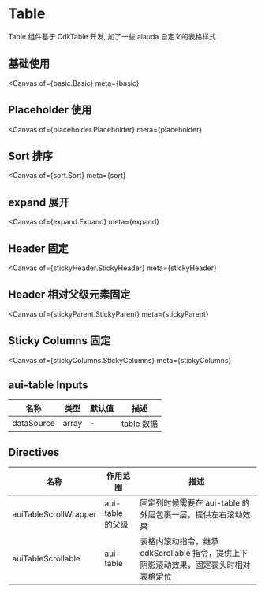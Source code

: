 

<Meta title="Example/Table" />

# Table

Table 组件基于 CdkTable 开发, 加了一些 alauda 自定义的表格样式

## 基础使用

<Canvas
  of={basic.Basic}
  meta={basic}
></Canvas>

## Placeholder 使用

<Canvas
  of={placeholder.Placeholder}
  meta={placeholder}
></Canvas>

## Sort 排序

<Canvas
  of={sort.Sort}
  meta={sort}
></Canvas>

## expand 展开

<Canvas
  of={expand.Expand}
  meta={expand}
></Canvas>

## Header 固定

<Canvas
  of={stickyHeader.StickyHeader}
  meta={stickyHeader}
></Canvas>

## Header 相对父级元素固定

<Canvas
  of={stickyParent.StickyParent}
  meta={stickyParent}
></Canvas>

## Sticky Columns 固定

<Canvas
  of={stickyColumns.StickyColumns}
  meta={stickyColumns}
></Canvas>

## aui-table Inputs

| 名称       | 类型  | 默认值 | 描述       |
| ---------- | ----- | ------ | ---------- |
| dataSource | array | -      | table 数据 |

## Directives

| 名称                  | 作用范围         | 描述                                                                                  |
| --------------------- | ---------------- | ------------------------------------------------------------------------------------- |
| auiTableScrollWrapper | aui-table 的父级 | 固定列时候需要在 aui-table 的外层包裹一层，提供左右滚动效果                           |
| auiTableScrollable    | aui-table        | 表格内滚动指令，继承 cdkScrollable 指令，提供上下阴影滚动效果，固定表头时相对表格定位 |
